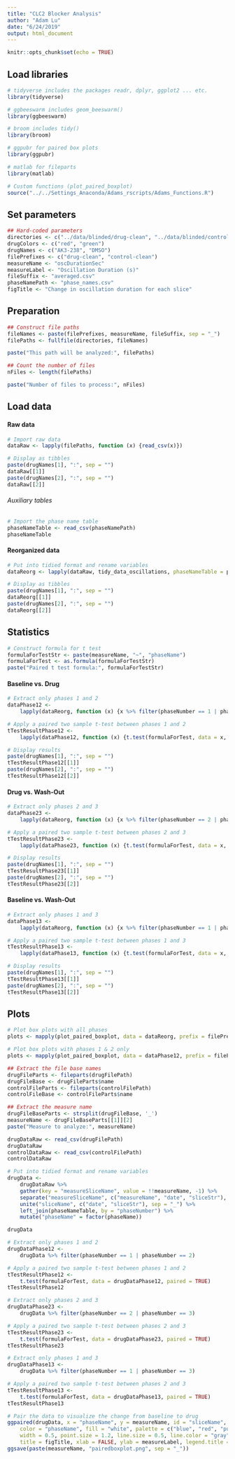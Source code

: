 ---
title: "CLC2 Blocker Analysis"
author: "Adam Lu"
date: "6/24/2019"
output: html_document
---

```{r setup, include = FALSE}
knitr::opts_chunk$set(echo = TRUE)
```

## Load libraries

```{r, message = FALSE}
# tidyverse includes the packages readr, dplyr, ggplot2 ... etc.
library(tidyverse)

# ggbeeswarm includes geom_beeswarm()
library(ggbeeswarm)

# broom includes tidy()
library(broom)

# ggpubr for paired box plots
library(ggpubr)

# matlab for fileparts
library(matlab)

# Custom functions (plot_paired_boxplot)
source("../../Settings_Anaconda/Adams_rscripts/Adams_Functions.R")
```

## Set parameters

```{r}
## Hard-coded parameters
directories <- c("../data/blinded/drug-clean", "../data/blinded/control-clean")
drugColors <- c("red", "green")
drugNames <- c("AK3-238", "DMSO")
filePrefixes <- c("drug-clean", "control-clean")
measureName <- "oscDurationSec"
measureLabel <- "Oscillation Duration (s)"
fileSuffix <- "averaged.csv"
phaseNamePath <- "phase_names.csv"
figTitle <- "Change in oscillation duration for each slice"
```

## Preparation

```{r}
## Construct file paths
fileNames <- paste(filePrefixes, measureName, fileSuffix, sep = "_")
filePaths <- fullfile(directories, fileNames)

paste("This path will be analyzed:", filePaths)
```

```{r}
## Count the number of files
nFiles <- length(filePaths)

paste("Number of files to process:", nFiles)
```

## Load data

#### Raw data

```{r, message = FALSE}
# Import raw data
dataRaw <- lapply(filePaths, function (x) {read_csv(x)})

# Display as tibbles
paste(drugNames[1], ":", sep = "")
dataRaw[[1]]
paste(drugNames[2], ":", sep = "")
dataRaw[[2]]
```

###### Auxiliary tables

```{r, message = FALSE}
# Import the phase name table
phaseNameTable <- read_csv(phaseNamePath)
phaseNameTable
```

#### Reorganized data

```{r}
# Put into tidied format and rename variables
dataReorg <- lapply(dataRaw, tidy_data_oscillations, phaseNameTable = phaseNameTable, measureName = measureName)

# Display as tibbles
paste(drugNames[1], ":", sep = "")
dataReorg[[1]]
paste(drugNames[2], ":", sep = "")
dataReorg[[2]]
```

## Statistics

``` {r, message = FALSE}
# Construct formula for t test
formulaForTestStr <- paste(measureName, "~", "phaseName")
formulaForTest <- as.formula(formulaForTestStr)
paste("Paired t test formula:", formulaForTestStr)
```

#### Baseline vs. Drug

``` {r, message = FALSE}
# Extract only phases 1 and 2
dataPhase12 <- 
    lapply(dataReorg, function (x) {x %>% filter(phaseNumber == 1 | phaseNumber == 2)})

# Apply a paired two sample t-test between phases 1 and 2
tTestResultPhase12 <- 
    lapply(dataPhase12, function (x) {t.test(formulaForTest, data = x, paired = TRUE)})

# Display results
paste(drugNames[1], ":", sep = "")
tTestResultPhase12[[1]]
paste(drugNames[2], ":", sep = "")
tTestResultPhase12[[2]]
```

#### Drug vs. Wash-Out

``` {r, message = FALSE}
# Extract only phases 2 and 3
dataPhase23 <- 
    lapply(dataReorg, function (x) {x %>% filter(phaseNumber == 2 | phaseNumber == 3)})

# Apply a paired two sample t-test between phases 2 and 3
tTestResultPhase23 <- 
    lapply(dataPhase23, function (x) {t.test(formulaForTest, data = x, paired = TRUE)})

# Display results
paste(drugNames[1], ":", sep = "")
tTestResultPhase23[[1]]
paste(drugNames[2], ":", sep = "")
tTestResultPhase23[[2]]
```

#### Baseline vs. Wash-Out

``` {r, message = FALSE}
# Extract only phases 1 and 3
dataPhase13 <- 
    lapply(dataReorg, function (x) {x %>% filter(phaseNumber == 1 | phaseNumber == 3)})

# Apply a paired two sample t-test between phases 1 and 3
tTestResultPhase13 <- 
    lapply(dataPhase13, function (x) {t.test(formulaForTest, data = x, paired = TRUE)})

# Display results
paste(drugNames[1], ":", sep = "")
tTestResultPhase13[[1]]
paste(drugNames[2], ":", sep = "")
tTestResultPhase13[[2]]
```

## Plots

``` {r, message = FALSE}
# Plot box plots with all phases
plots <- mapply(plot_paired_boxplot, data = dataReorg, prefix = filePrefixes, measureName = measureName, drugName = drugNames, drugColor = drugColors, suffix = "pairedboxplot_all.png")

# Plot box plots with phases 1 & 2 only
plots <- mapply(plot_paired_boxplot, data = dataPhase12, prefix = filePrefixes, measureName = measureName, drugName = drugNames, drugColor = drugColors, suffix = "pairedboxplot_phase12.png")
```

```{r OLD CODE, include = FALSE, eval = FALSE}
## Extract the file base names
drugFileParts <- fileparts(drugFilePath)
drugFileBase <- drugFileParts$name
controlFileParts <- fileparts(controlFilePath)
controlFileBase <- controlFileParts$name

## Extract the measure name
drugFileBaseParts <- strsplit(drugFileBase, '_')
measureName <- drugFileBaseParts[[1]][2]
paste("Measure to analyze:", measureName)

drugDataRaw <- read_csv(drugFilePath)
drugDataRaw
controlDataRaw <- read_csv(controlFilePath)
controlDataRaw

# Put into tidied format and rename variables
drugData <- 
    drugDataRaw %>% 
    gather(key = "measureSliceName", value = !!measureName, -1) %>%
    separate("measureSliceName", c("measureName", "date", "sliceStr"), sep = "_") %>% 
    unite("sliceName", c("date", "sliceStr"), sep = "_") %>% 
    left_join(phaseNameTable, by = "phaseNumber") %>% 
    mutate("phaseName" = factor(phaseName))

drugData

# Extract only phases 1 and 2
drugDataPhase12 <- 
    drugData %>% filter(phaseNumber == 1 | phaseNumber == 2)

# Apply a paired two sample t-test between phases 1 and 2
tTestResultPhase12 <-
    t.test(formulaForTest, data = drugDataPhase12, paired = TRUE)
tTestResultPhase12

# Extract only phases 2 and 3
drugDataPhase23 <- 
    drugData %>% filter(phaseNumber == 2 | phaseNumber == 3)

# Apply a paired two sample t-test between phases 2 and 3
tTestResultPhase23 <-
    t.test(formulaForTest, data = drugDataPhase23, paired = TRUE)
tTestResultPhase23

# Extract only phases 1 and 3
drugDataPhase13 <- 
    drugData %>% filter(phaseNumber == 1 | phaseNumber == 3)

# Apply a paired two sample t-test between phases 2 and 3
tTestResultPhase13 <-
    t.test(formulaForTest, data = drugDataPhase13, paired = TRUE)
tTestResultPhase13

# Pair the data to visualize the change from baseline to drug
ggpaired(drugData, x = "phaseName", y = measureName, id = "sliceName",
    color = "phaseName", fill = "white", palette = c("blue", "red", "purple"),
    width = 0.5, point.size = 1.2, line.size = 0.5, line.color = "gray",
    title = figTitle, xlab = FALSE, ylab = measureLabel, legend.title = "Phase Name")
ggsave(paste(measureName, "pairedboxplot.png", sep = "_"))

```

